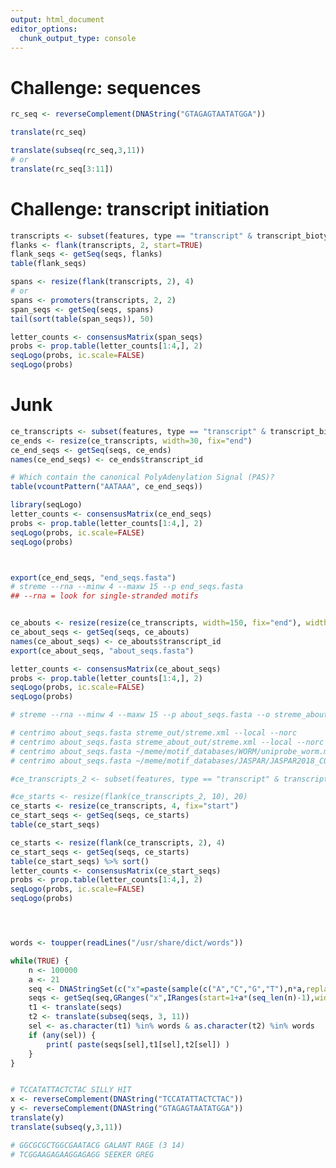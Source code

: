 ```yaml
---
output: html_document
editor_options: 
  chunk_output_type: console
---
```


# Challenge: sequences

```r
rc_seq <- reverseComplement(DNAString("GTAGAGTAATATGGA"))

translate(rc_seq)

translate(subseq(rc_seq,3,11))
# or
translate(rc_seq[3:11])
```


# Challenge: transcript initiation

```r
transcripts <- subset(features, type == "transcript" & transcript_biotype == "protein_coding")
flanks <- flank(transcripts, 2, start=TRUE)
flank_seqs <- getSeq(seqs, flanks)
table(flank_seqs)

spans <- resize(flank(transcripts, 2), 4)
# or
spans <- promoters(transcripts, 2, 2)
span_seqs <- getSeq(seqs, spans)
tail(sort(table(span_seqs)), 50)

letter_counts <- consensusMatrix(span_seqs)
probs <- prop.table(letter_counts[1:4,], 2)
seqLogo(probs, ic.scale=FALSE)
seqLogo(probs)
```



# Junk


```r

ce_transcripts <- subset(features, type == "transcript" & transcript_biotype == "protein_coding")
ce_ends <- resize(ce_transcripts, width=30, fix="end")
ce_end_seqs <- getSeq(seqs, ce_ends)
names(ce_end_seqs) <- ce_ends$transcript_id

# Which contain the canonical PolyAdenylation Signal (PAS)?
table(vcountPattern("AATAAA", ce_end_seqs))

library(seqLogo)
letter_counts <- consensusMatrix(ce_end_seqs)
probs <- prop.table(letter_counts[1:4,], 2)
seqLogo(probs, ic.scale=FALSE)
seqLogo(probs)



export(ce_end_seqs, "end_seqs.fasta")
# streme --rna --minw 4 --maxw 15 --p end_seqs.fasta
## --rna = look for single-stranded motifs


ce_abouts <- resize(resize(ce_transcripts, width=150, fix="end"), width=300, fix="start")
ce_about_seqs <- getSeq(seqs, ce_abouts)
names(ce_about_seqs) <- ce_abouts$transcript_id
export(ce_about_seqs, "about_seqs.fasta")

letter_counts <- consensusMatrix(ce_about_seqs)
probs <- prop.table(letter_counts[1:4,], 2)
seqLogo(probs, ic.scale=FALSE)
seqLogo(probs)

# streme --rna --minw 4 --maxw 15 --p about_seqs.fasta --o streme_about_out

# centrimo about_seqs.fasta streme_out/streme.xml --local --norc
# centrimo about_seqs.fasta streme_about_out/streme.xml --local --norc
# centrimo about_seqs.fasta ~/meme/motif_databases/WORM/uniprobe_worm.meme --local --norc
# centrimo about_seqs.fasta ~/meme/motif_databases/JASPAR/JASPAR2018_CORE_nematodes_non-redundant.meme --local --norc

#ce_transcripts_2 <- subset(features, type == "transcript" & transcript_biotype == "piRNA")

#ce_starts <- resize(flank(ce_transcripts_2, 10), 20)
ce_starts <- resize(ce_transcripts, 4, fix="start")
ce_start_seqs <- getSeq(seqs, ce_starts)
table(ce_start_seqs)

ce_starts <- resize(flank(ce_transcripts, 2), 4)
ce_start_seqs <- getSeq(seqs, ce_starts)
table(ce_start_seqs) %>% sort()
letter_counts <- consensusMatrix(ce_start_seqs)
probs <- prop.table(letter_counts[1:4,], 2)
seqLogo(probs, ic.scale=FALSE)
seqLogo(probs)




words <- toupper(readLines("/usr/share/dict/words"))

while(TRUE) {
    n <- 100000
    a <- 21
    seq <- DNAStringSet(c("x"=paste(sample(c("A","C","G","T"),n*a,replace=TRUE),collapse="")))
    seqs <- getSeq(seq,GRanges("x",IRanges(start=1+a*(seq_len(n)-1),width=a)))
    t1 <- translate(seqs)
    t2 <- translate(subseq(seqs, 3, 11))
    sel <- as.character(t1) %in% words & as.character(t2) %in% words
    if (any(sel)) {
        print( paste(seqs[sel],t1[sel],t2[sel]) )
    }
}


# TCCATATTACTCTAC SILLY HIT
x <- reverseComplement(DNAString("TCCATATTACTCTAC"))
y <- reverseComplement(DNAString("GTAGAGTAATATGGA"))
translate(y)
translate(subseq(y,3,11))

# GGCGCGCTGGCGAATACG GALANT RAGE (3 14)
# TCGGAAGAGAAGGAGAGG SEEKER GREG

```


